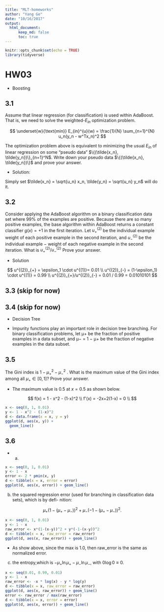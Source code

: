 ```yaml
---
title: "MLT-homeworks"
author: "Yang Ge"
date: "10/16/2017"
output:
  html_document:
      keep_md: false
      toc: true
---
```


```r
knitr::opts_chunk$set(echo = TRUE)
library(tidyverse)
```

# HW03

* Boosting

## 3.1

Assume that linear regression (for classification) is used within AdaBoost. That is, we need to solve the weighted-$E_{in}$ optimization problem.

$$
\underset{w}{\text{min}} E_{in}^{u}(w) =
\frac{1}{N}
\sum_{n=1}^{N}
u_n(y_n - w^Tx_n)^2
$$

The optimization problem above is equivalent to minimizing the usual $E_{in}$ of linear
regression on some “pseudo data” $\{(\tilde{x_n}, \tilde{y_n})\}_{n=1}^N$.
Write down your pseudo data $\{(\tilde{x_n}, \tilde{y_n})\}$ and prove your answer.

* Solution:

Simply set $\tilde{x_n} = \sqrt{u_n} x_n, \tilde{y_n} = \sqrt{u_n} y_n$ will do it.

## 3.2

Consider applying the AdaBoost algorithm on a binary classification data set where 99% of the
examples are positive. Because there are so many positive examples, the base algorithm within
AdaBoost returns a constant classifier $g (x) = +1$ in the first iteration. Let $u^{(2)}_{+}$ be the individual
example weight of each positive example in the second iteration, and $u^{(2)}_{-}$ be the individual example −
weight of each negative example in the second iteration. What is $u^{(2)}_{+}/u^{(2)}_{-}$ Prove your answer.

* Solution

$$
u^{(2)}_{+} = \epsilon_1 \cdot u^{(1)}= 0.01 \\
u^{(2)}_{-} = (1-\epsilon_1) \cdot u^{(1)} = 0.99 \\
u^{(2)}_{+}/u^{(2)}_{-} = 0.01 / 0.99 = 0.01010101
$$

## 3.3 (skip for now)
## 3.4 (skip for now)

* Decision Tree

* Impurity functions play an important role in decision tree branching. For binary classification problems,
let μ+ be the fraction of positive examples in a data subset, and μ− = 1 − μ+ be the fraction of negative
examples in the data subset.

## 3.5 

The Gini index is $1 − μ^2_+ − μ^2_−$ . What is the maximum value of the Gini index among all $μ_+ \in [0, 1]$?
Prove your answer.

* The maximum value is 0.5 at $x = 0.5$ as shown below.

$$
f(x) = 1 - x^2 - (1-x)^2 \\
f'(x) = -2x+2(1-x) = 0 \\
$$

```r
x <- seq(0, 1, 0.01)
y <- 1 - x^2 - (1-x)^2
d <- data.frame(x = x, y = y)
ggplot(d, aes(x, y)) +
  geom_line()
```

## 3.6

* a.

```r
x <- seq(0, 1, 0.01)
y <- 1 - x
error <- 2 * pmin(x, y)
d <- tibble(x = x, error = error)
ggplot(d, aes(x, error)) + geom_line()
```

b. the squared regression error (used for branching in classification data sets), which is by defi-
nition:

$$
μ_+(1 − (μ_+ − μ_−))^2 + μ_−(−1 − (μ_+ − μ_−))^2.
$$

```r
x <- seq(0, 1, 0.01)
y <- 1 - x
raw_error <- x*(1-(x-y))^2 + y*(-1-(x-y))^2
d <- tibble(x = x, raw_error = raw_error)
ggplot(d, aes(x, raw_error)) + geom_line()
```

* As show above, since the max is 1.0, then raw_error is the same as normalized error.

c. the entropy,which is $−μ_+ \ln μ_+ −μ_− \ln μ_−$, with $0\log0 ≡0$.

```r
x <- seq(0.01, 0.99, 0.01)
y <- 1 - x
raw_error <- -x * log(x) - y * log(y)
d <- tibble(x = x, raw_error = raw_error)
ggplot(d, aes(x, raw_error)) + geom_line()
error <- raw_error / max(raw_error)
d <- tibble(x = x, error = error)
ggplot(d, aes(x, error)) + geom_line()
```


